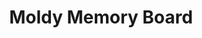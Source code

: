 ---
title: "Moldy Memory Board"
subtitle: ""
creator: ""
categories: ["clothes"]
featuredImage: "../src/assets/images/item/clothes/DSC02933.png"
views: ["../src/assets/images/item/clothes/DSC02933.png"]
nextItem: []
---